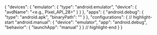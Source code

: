 {
  "devices": {
    "emulator": {
      "type": "android.emulator",
      "device": {
        "avdName": "<e.g., Pixel_API_28>"
      }
    }
  },
  "apps": {
    "android.debug": {
      "type": "android.apk",
      "binaryPath": "<path to your app binary built before>"
    }
  },
  "configurations": {
// highlight-start
    "android.manual": {
      "device": "emulator",
      "app": "android.debug",
      "behavior": {
        "launchApp": "manual"
      }
    }
// highlight-end
  }
}
```
